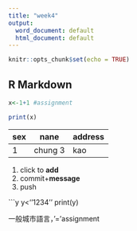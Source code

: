 ```yaml
---
title: "week4"
output:
  word_document: default
  html_document: default
---
```


```r
knitr::opts_chunk$set(echo = TRUE)
```

## R Markdown

```r

x<-1+1 #assignment

```

```r
print(x)
```

 sex | nane | address
 --- | --- | ---
 1  | chung 3  | kao


1. click to **add**
1. commit+**message**
1. push


```y
y<''1234''
print(y)

一般城市語言，'='assignment
